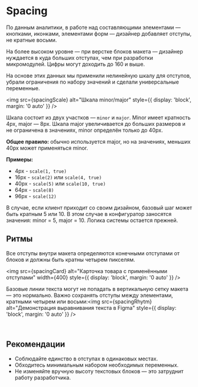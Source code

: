 
<Meta title="Design / Spacing" />

# Spacing

По данным аналитики, в работе над составляющими элементами — кнопками, иконками, элементами форм — дизайнер добавляет отступы, не кратные восьми.

На более высоком уровне — при верстке блоков макета — дизайнер нуждается в куда больших отступах, чем при разработки микромодулей. Цифры могут доходить до 160 и выше.

На основе этих данных мы применили нелинейную шкалу для отступов, убрали ограничения по набору значений и сделали универсальные переменные.

<img src={spacingScale} alt="Шкала minor/major" style={{ display: 'block', margin: '0 auto' }} />

Шкала состоит из двух участков — `minor` и `major`. Minor имеет кратность 4px, major — 8px. Шкала major увеличивается до больших размеров и не ограничена в значениях, minor определён только до 40px.

**Общее правило:** обычно используется major, но на значениях, меньших 40px может применяться minor.

**Примеры:**

-   4px - `scale(1, true)`
-   16px - `scale(2)` или `scale(4, true)`
-   40px - `scale(5)` или `scale(10, true)`
-   64px - `scale(8)`
-   96px - `scale(12)`

<Note icon="👉🏿">
    В случае, если клиент приходит со своим дизайном, базовый шаг может быть кратным 5 или 10. В этом случае в
    конфигуратор заносятся значения: minor = 5, major = 10. Логика системы остается прежней.
</Note>
<br />

## Ритмы

Все отступы внутри макета определяются конечными отступами от блоков и должны быть кратны четырем пикселям.

<img
    src={spacingCard}
    alt="Карточка товара с применёнными отступами"
    width={400}
    style={{ display: 'block', margin: '0 auto' }}
/>

Базовые линии текста могут не попадать в вертикальную сетку макета — это нормально. Важно сохранять отступы между элементами, кратными четырем или восьми:<img src={spacingRhytm} alt="Демонстрация выравнивания текста в Figma" style={{ display: 'block', margin: '0 auto' }} />

<br />

## Рекомендации

-   Соблюдайте единство в отступах в одинаковых местах.
-   Обходитесь минимальным набором необходимых переменных.
-   Не изменяйте вручную высоту текстовых блоков — это затруднит работу разработчика.
